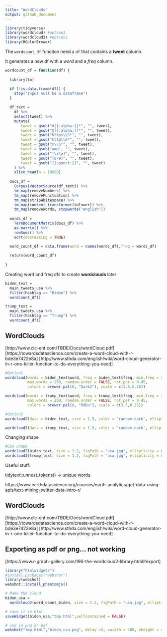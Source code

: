 ```yaml
---
title: "WordClouds"
output: github_document
---
```


```r
library(tidyverse)
library(wordcloud) #option1
library(wordcloud2) #option2
library(RColorBrewer)
```

The `wordcount_df` function need a `df` that contains a **tweet** column. 

It generates a new df with a _word_ and a _freq_ column.

```r
wordcount_df = function(df) {
  
  library(tm)

  if (!is.data.frame(df)) {
    stop("Input must be a dataframe")
  }
  
  df_text = 
    df %>% 
    select(tweet) %>%
    mutate(
       tweet = gsub("#[[:alpha:]]*", "", tweet),
       tweet = gsub("@[[:alpha:]]*", "", tweet),
       tweet = gsub("https\\S*", "", tweet),
       tweet = gsub("http\\S*", "", tweet),
       tweet = gsub("@\\S*", "", tweet),
       tweet = gsub("amp", "", tweet),
       tweet = gsub("[\r\n]", "", tweet),
       tweet = gsub("[0-9]", "", tweet),
       tweet = gsub("[[:punct:]]", "", tweet)
    ) %>% 
    slice_head(n = 10000)
  
  docs_df =
    Corpus(VectorSource(df_text)) %>% 
    tm_map(removeNumbers) %>%
    tm_map(removePunctuation) %>%
    tm_map(stripWhitespace) %>% 
    tm_map(content_transformer(tolower)) %>% 
    tm_map(removeWords, stopwords("english"))
  
  words_df = 
    TermDocumentMatrix(docs_df) %>% 
    as.matrix() %>% 
    rowSums() %>% 
    sort(decreasing = TRUE)
  
  word_count_df = data.frame(word = names(words_df),freq = words_df)

  return(word_count_df)
  
}
```

Creating word and freq dfs to create **wordclouds** later

```r
biden_text = 
  main_tweets_usa %>% 
  filter(hashtag == "Biden") %>% 
  wordcount_df()

trump_text =
  main_tweets_usa %>% 
  filter(hashtag == "Trump") %>% 
  wordcount_df()
```

## WordClouds
[http://www.clc-ent.com/TBDE/Docs/wordCloud.pdf]
[https://towardsdatascience.com/create-a-word-cloud-with-r-bde3e7422e8a]
[http://www.sthda.com/english/wiki/word-cloud-generator-in-r-one-killer-function-to-do-everything-you-need]


```r
#Option1
wordcloud(words = biden_text$word, freq = biden_text$freq, min.freq = 2,           
          max.words = 250, random.order = FALSE, rot.per = 0.45,            
          colors = brewer.pal(8, "Dark2"), scale = c(3.5,0.25))

wordcloud(words = trump_text$word, freq = trump_text$freq, min.freq = 2,           
          max.words = 250, random.order = FALSE, rot.per = 0.45,            
          colors = brewer.pal(8, "RdBu"), scale = c(3.5,0.25))

#Option2
wordcloud2(data = biden_text, size = 1.5, color = 'random-dark', ellipticity = 1)

wordcloud2(data = trump_text, size = 1.5, color = 'random-dark', ellipticity = 1)
```

Changing shape

```r
#USA shape
wordcloud2(biden_text, size = 1.2, figPath = "usa.jpg", ellipticity = 8, minSize = 6)
wordcloud2(trump_text, size = 1.2, figPath = "usa.jpg", ellipticity = 8, minSize = 6)
```


Useful stuff:

tidytext::unnest_tokens() -> unique words

https://www.earthdatascience.org/courses/earth-analytics/get-data-using-apis/text-mining-twitter-data-intro-r/

## WordClouds
[http://www.clc-ent.com/TBDE/Docs/wordCloud.pdf]
[https://towardsdatascience.com/create-a-word-cloud-with-r-bde3e7422e8a]
[http://www.sthda.com/english/wiki/word-cloud-generator-in-r-one-killer-function-to-do-everything-you-need]

## Exporting as pdf or png... **not working**
[https://www.r-graph-gallery.com/196-the-wordcloud2-library.html#export]

```r
library("htmlwidgets")
#install.packages("webshot")
library(webshot)
webshot::install_phantomjs()

# Make the cloud
biden_usa = 
  wordcloud2(word_count_biden, size = 1.2, figPath = "usa.jpg", ellipticity = 8, minSize = 6)

# save it in html
saveWidget(biden_usa,"tmp.html",selfcontained = FALSE)

# and in png or pdf
webshot("tmp.html","biden_usa.png", delay =5, vwidth = 480, vheight = 480)
```

